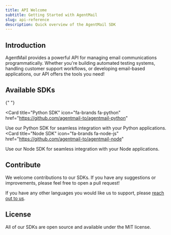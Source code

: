 ```yaml
---
title: API Welcome
subtitle: Getting Started with AgentMail
slug: api-reference
description: Quick overview of the AgentMail SDK
---
```


## Introduction

AgentMail provides a powerful API for managing email communications programmatically. Whether you're building automated testing systems, handling customer support workflows, or developing email-based applications, our API offers the tools you need!

## Available SDKs

<Cards>

{" "}

<Card
  title="Python SDK"
  icon="fa-brands fa-python"
  href="https://github.com/agentmail-to/agentmail-python"
>
  Use our Python SDK for seamless integration with your Python applications.
</Card>
<Card
  title="Node SDK"
  icon="fa-brands fa-node-js"
  href="https://github.com/agentmail-to/agentmail-node"
>
  Use our Node SDK for seamless integration with your Node applications.
</Card>

</Cards>

## Contribute

We welcome contributions to our SDKs. If you have any suggestions or improvements, please feel free to open a pull request!

If you have any other languages you would like us to support, please [reach out to us](mailto:support@agentmail.cc).

## License

All of our SDKs are open source and available under the MIT license.
